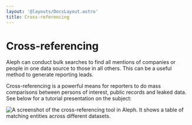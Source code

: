```yaml
---
layout: '@layouts/DocsLayout.astro'
title: Cross-referencing
---
```


# Cross-referencing

<p class="lead">
  Aleph can conduct bulk searches to find all mentions of companies or people in one data source to those in all others. This can be a useful method to generate reporting leads.
</p>

Cross-referencing is a powerful means for reporters to do mass comparisons between persons of interest, public records and leaked data. See below for a tutorial presentation on the subject:

<LinkCard
  label="Getting More out of Cross-Reference"
  link="https://docs.google.com/presentation/d/1HmT6PPq_IseEUrzAFYf8Ug0vsE830zti1Az8IVaGHrE/edit"
/>

<Image
  src="/assets/Screenshot 2020-04-08 at 10.00.25.png"
  alt="A screenshot of the cross-referencing tool in Aleph. It shows a table of matching entities across different datasets."
/>
